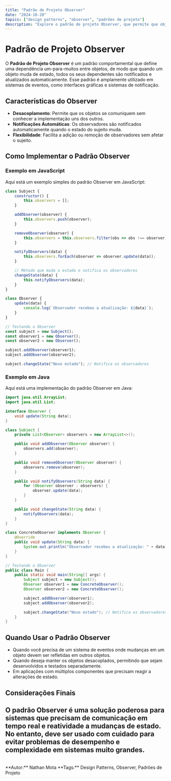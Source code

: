 ```yaml
---
title: "Padrão de Projeto Observer"
date: "2024-10-20"
topics: ["design patterns", "observer", "padrões de projeto"]
description: "Explore o padrão de projeto Observer, que permite que objetos notifiquem outros sobre mudanças em seu estado, promovendo um sistema desacoplado."
---
```


# Padrão de Projeto Observer

O **Padrão de Projeto Observer** é um padrão comportamental que define uma dependência um-para-muitos entre objetos, de modo que quando um objeto muda de estado, todos os seus dependentes são notificados e atualizados automaticamente. Esse padrão é amplamente utilizado em sistemas de eventos, como interfaces gráficas e sistemas de notificação.

## Características do Observer

- **Desacoplamento**: Permite que os objetos se comuniquem sem conhecer a implementação uns dos outros.
- **Notificações Automáticas**: Os observadores são notificados automaticamente quando o estado do sujeito muda.
- **Flexibilidade**: Facilita a adição ou remoção de observadores sem afetar o sujeito.

## Como Implementar o Padrão Observer

### Exemplo em JavaScript

Aqui está um exemplo simples do padrão Observer em JavaScript:

```javascript
class Subject {
    constructor() {
        this.observers = [];
    }

    addObserver(observer) {
        this.observers.push(observer);
    }

    removeObserver(observer) {
        this.observers = this.observers.filter(obs => obs !== observer);
    }

    notifyObservers(data) {
        this.observers.forEach(observer => observer.update(data));
    }

    // Método que muda o estado e notifica os observadores
    changeState(data) {
        this.notifyObservers(data);
    }
}

class Observer {
    update(data) {
        console.log(`Observador recebeu a atualização: ${data}`);
    }
}

// Testando o Observer
const subject = new Subject();
const observer1 = new Observer();
const observer2 = new Observer();

subject.addObserver(observer1);
subject.addObserver(observer2);

subject.changeState("Novo estado"); // Notifica os observadores
```

### Exemplo em Java

Aqui está uma implementação do padrão Observer em Java:

```java
import java.util.ArrayList;
import java.util.List;

interface Observer {
    void update(String data);
}

class Subject {
    private List<Observer> observers = new ArrayList<>();

    public void addObserver(Observer observer) {
        observers.add(observer);
    }

    public void removeObserver(Observer observer) {
        observers.remove(observer);
    }

    public void notifyObservers(String data) {
        for (Observer observer : observers) {
            observer.update(data);
        }
    }

    public void changeState(String data) {
        notifyObservers(data);
    }
}

class ConcreteObserver implements Observer {
    @Override
    public void update(String data) {
        System.out.println("Observador recebeu a atualização: " + data);
    }
}

// Testando o Observer
public class Main {
    public static void main(String[] args) {
        Subject subject = new Subject();
        Observer observer1 = new ConcreteObserver();
        Observer observer2 = new ConcreteObserver();

        subject.addObserver(observer1);
        subject.addObserver(observer2);

        subject.changeState("Novo estado"); // Notifica os observadores
    }
}
```

## Quando Usar o Padrão Observer

- Quando você precisa de um sistema de eventos onde mudanças em um objeto devem ser refletidas em outros objetos.
- Quando deseja manter os objetos desacoplados, permitindo que sejam desenvolvidos e testados separadamente.
- Em aplicações com múltiplos componentes que precisam reagir a alterações de estado.

## Considerações Finais

O padrão Observer é uma solução poderosa para sistemas que precisam de comunicação em tempo real e reatividade a mudanças de estado. No entanto, deve ser usado com cuidado para evitar problemas de desempenho e complexidade em sistemas muito grandes.
<br/>
---
<br/>
**Autor:** Nathan Mota  
**Tags:** Design Patterns, Observer, Padrões de Projeto
<br/><br/>